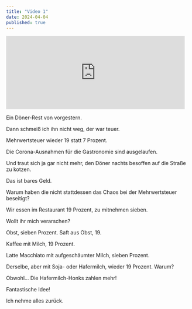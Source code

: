 ```yaml
---
title: "Video 1"
date: 2024-04-04
published: true
---
```



<iframe
  width="488"
  height="200"
  src="https://www.youtube.com/embed/IW_YHXSaPKE"
  title="Da Vinci, genio de la procrastinación - Shorts"
  frameBorder="0"
  allow="accelerometer; autoplay; clipboard-write; encrypted-media; gyroscope; picture-in-picture; web-share"
  allowFullScreen
></iframe>


Ein Döner-Rest von vorgestern.

Dann schmeiß ich ihn nicht weg, der war teuer. 

Mehrwertsteuer wieder 19 statt 7 Prozent. 

Die Corona-Ausnahmen für die Gastronomie sind ausgelaufen.

Und traut sich ja gar nicht mehr, den Döner nachts besoffen auf die Straße zu kotzen. 

Das ist bares Geld. 

Warum haben die nicht stattdessen das Chaos bei der Mehrwertsteuer beseitigt? 

Wir essen im Restaurant 19 Prozent, zu mitnehmen sieben.

Wollt ihr mich verarschen? 

Obst, sieben Prozent. Saft aus Obst, 19. 

Kaffee mit Milch, 19 Prozent. 

Latte Macchiato mit aufgeschäumter Milch, sieben Prozent. 

Derselbe, aber mit Soja- oder Hafermilch, wieder 19 Prozent. Warum? 

Obwohl... Die Hafermilch-Honks zahlen mehr! 

Fantastische Idee!

Ich nehme alles zurück. 